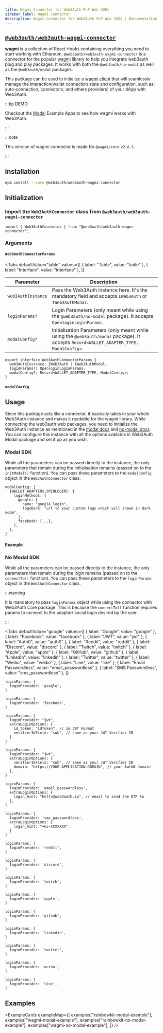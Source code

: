 ```yaml
---
title: Wagmi Connector for Web3Auth PnP Web SDKs
sidebar_label: Wagmi Connector
description: Wagmi Connector for Web3Auth PnP Web SDKs | Documentation - Web3Auth
---
```



## [`@web3auth/web3auth-wagmi-connector`](https://npmjs.com/package/@web3auth/web3auth-wagmi-connector)

**wagmi** is a collection of React Hooks containing everything you need to start working with
Ethereum. `@web3auth/web3auth-wagmi-connector` is a connector for the popular
[wagmi](https://github.com/tmm/wagmi) library to help you integrate web3auth plug and play packages.
It works with both the `@web3auth/no-modal` as well as the `@web3auth/modal` packages.

This package can be used to initialize a [wagmi client](https://wagmi.sh) that will seamlessly
manage the interaction(wallet connection state and configuration, such as: auto-connection,
connectors, and ethers providers) of your dApp with Web3Auth.

:::tip DEMO

Checkout the
[Modal](https://github.com/Web3Auth/web3auth-pnp-examples/tree/main/web-modal-sdk/wagmi-examples)
Example Apps to see how wagmi works with Web3Auth.

:::

:::note

This version of wagmi connector is made for `@wagmi/core` `v2.6.5`.

:::

## Installation

```bash npm2yarn
npm install --save @web3auth/web3auth-wagmi-connector
```

## Initialization

### Import the `Web3AuthConnector` class from `@web3auth/web3auth-wagmi-connector`

```tsx
import { Web3AuthConnector } from "@web3auth/web3auth-wagmi-connector";
```

### Arguments

#### `Web3AuthConnectorParams`

<Tabs
  defaultValue="table"
  values={[
    { label: "Table", value: "table" },
    { label: "Interface", value: "interface" },
  ]}
>

<TabItem value="table">

| Parameter          | Description                                                                                                                              |
| ------------------ | ---------------------------------------------------------------------------------------------------------------------------------------- |
| `web3AuthInstance` | Pass the Web3Auth instance here. It's the mandatory field and accepts `IWeb3Auth` or `IWeb3AuthModal`.                                   |
| `loginParams?`     | Login Parameters (only meant while using the `@web3auth/no-modal` package). It accepts `OpenloginLoginParams`.                           |
| `modalConfig?`     | Initialisation Parameters (only meant while using the `@web3auth/modal` package). It accepts `Record<WALLET_ADAPTER_TYPE, ModalConfig>`. |

</TabItem>

<TabItem value="interface">

```tsx
export interface Web3AuthConnectorParams {
  web3AuthInstance: IWeb3Auth | IWeb3AuthModal;
  loginParams?: OpenloginLoginParams;
  modalConfig?: Record<WALLET_ADAPTER_TYPE, ModalConfig>;
}
```

</TabItem>

</Tabs>

##### `modalConfig`

<ModalConfig />

## Usage

Since this package acts like a connector, it basically takes in your whole Web3Auth instance and
makes it readable for the wagmi library. While connecting the web3auth web packages, you need to
initialize the Web3Auth Instance as mentioned in the
[modal docs](/sdk/pnp/web/modal/initialize#example) and
[no-modal docs](/sdk/pnp/web/no-modal/initialize#example). You can configure this instance with all
the options available in Web3Auth Modal package and set it up as you wish.

### Modal SDK

While all the parameters can be passed directly to the instance, the only parameters that remain
during the initialisation remains (passed on to the `initModal()` function). You can pass these
parameters to the `modalConfig` object in the `Web3AuthConnector` class.

```tsx
modalConfig: {
  [WALLET_ADAPTERS.OPENLOGIN]: {
    loginMethods: {
      google: {
        name: "google login",
        logoDark: "url to your custom logo which will shown in dark mode",
      },
      facebook: {...},
    },
  },
}
```

#### Example

### No Modal SDK

While all the parameters can be passed directly to the instance, the only parameters that remain
during the login remains (passed on to the `connectTo()` function). You can pass these parameters to
the `loginParams` object in the `Web3AuthConnector` class.

:::warning

It is mandatory to pass `loginParams` object while using the connector with Web3Auth Core package.
This is because the `connectTo()` function requires params to connect to the adapter/ social login
desired by the user.

:::

<Tabs
  defaultValue="google"
  values={[
    { label: "Google", value: "google" },
    { label: "Facebook", value: "facebook" },
    { label: "JWT", value: "jwt" },
    { label: "Auth0", value: "auth0" },
    { label: "Reddit", value: "reddit" },
    { label: "Discord", value: "discord" },
    { label: "Twitch", value: "twitch" },
    { label: "Apple", value: "apple" },
    { label: "GitHub", value: "github" },
    { label: "LinkedIn", value: "linkedin" },
    { label: "Twitter", value: "twitter" },
    { label: "Weibo", value: "weibo" },
    { label: "Line", value: "line" },
    { label: "Email Passwordless", value: "email_passwordless" },
    { label: "SMS Passwordless", value: "sms_passwordless" },
  ]}
>

<TabItem value="google">

```tsx
loginParams: {
  loginProvider: 'google',
}
```

</TabItem>
<TabItem value="facebook">

```tsx
loginParams: {
  loginProvider: 'facebook',
}
```

</TabItem>
<TabItem value="jwt">

```tsx
loginParams: {
  loginProvider: "jwt",
  extraLoginOptions: {
    id_token: "idToken", // in JWT Format
    verifierIdField: "sub", // same as your JWT Verifier ID
  }
}
```

</TabItem>
<TabItem value="auth0">

```tsx
loginParams: {
  loginProvider: "jwt",
  extraLoginOptions: {
    verifierIdField: "sub", // same as your JWT Verifier ID
    domain: "https://YOUR-APPLICATION-DOMAIN", // your Auth0 domain
  },
}
```

</TabItem>
<TabItem value="email_passwordless">

```tsx
loginParams: {
  loginProvider: 'email_passwordless',
  extraLoginOptions: {
    login_hint: "hello@web3auth.io", // email to send the OTP to
  },
}
```

</TabItem>
<TabItem value="sms_passwordless">

```tsx
loginParams: {
  loginProvider: 'sms_passwordless',
  extraLoginOptions: {
    login_hint: "+65-XXXXXXX",
  }
}
```

</TabItem>
<TabItem value="reddit">

```tsx
loginParams: {
  loginProvider: 'reddit',
}
```

</TabItem>
<TabItem value="discord">

```tsx
loginParams: {
  loginProvider: 'discord',
}
```

</TabItem>
<TabItem value="twitch">

```tsx
loginParams: {
  loginProvider: 'twitch',
}
```

</TabItem>
<TabItem value="apple">

```tsx
loginParams: {
  loginProvider: 'apple',
}
```

</TabItem>
<TabItem value="github">

```tsx
loginParams: {
  loginProvider: 'github',
}
```

</TabItem>
<TabItem value="linkedin">

```tsx
loginParams: {
  loginProvider: 'linkedin',
}
```

</TabItem>
<TabItem value="twitter">

```tsx
loginParams: {
  loginProvider: 'twitter',
}
```

</TabItem>
<TabItem value="weibo">

```tsx
loginParams: {
  loginProvider: 'weibo',
}
```

</TabItem>
<TabItem value="line">

```tsx
loginParams: {
  loginProvider: 'line',
}
```

</TabItem>

</Tabs>

## Examples

<ExampleCards
  exampleMap={[
    examples["rainbowkit-modal-example"],
    examples["wagmi-modal-example"],
    examples["rainbowkit-no-modal-example"],
    examples["wagmi-no-modal-example"],
  ]}
/>
